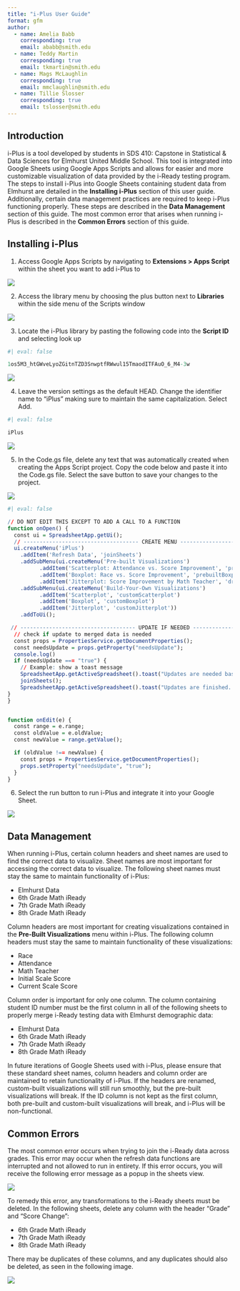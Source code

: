 ```yaml
---
title: "i-Plus User Guide"
format: gfm
author:
  - name: Amelia Babb
    corresponding: true
    email: ababb@smith.edu
  - name: Teddy Martin
    corresponding: true
    email: tkmartin@smith.edu
  - name: Mags McLaughlin
    corresponding: true
    email: mmclaughlin@smith.edu
  - name: Tillie Slosser
    corresponding: true
    email: tslosser@smith.edu
---
```


## Introduction

i-Plus is a tool developed by students in SDS 410: Capstone in Statistical & Data Sciences for Elmhurst United Middle School. This tool is integrated into Google Sheets using Google Apps Scripts and allows for easier and more customizable visualization of data provided by the i-Ready testing program. The steps to install i-Plus into Google Sheets containing student data from Elmhurst are detailed in the **Installing i-Plus** section of this user guide. Additionally, certain data management practices are required to keep i-Plus functioning properly. These steps are described in the **Data Management** section of this guide. The most common error that arises when running i-Plus is described in the **Common Errors** section of this guide.

## Installing i-Plus

1. Access Google Apps Scripts by navigating to **Extensions > Apps Script** within the sheet you want to add i-Plus to

![](\images\image1)

2. Access the library menu by choosing the plus button next to **Libraries** within the side menu of the Scripts window

![](\images\image2)

3. Locate the i-Plus library by pasting the following code into the **Script ID** and selecting look up

```r
#| eval: false

1os5M3_htGWveLyoZGitnTZD3SnwptfRWwul15TmaodITFAuO_6_M4-3w
```

![](\images\image3)

4. Leave the version settings as the default HEAD. Change the identifier name to “iPlus” making sure to maintain the same capitalization. Select Add.

```r
#| eval: false

iPlus
```

![](\images\image4)

5. In the Code.gs file, delete any text that was automatically created when creating the Apps Script project. Copy the code below and paste it into the Code.gs file. Select the save button to save your changes to the project.

![](\images\image6)

```r
#| eval: false

// DO NOT EDIT THIS EXCEPT TO ADD A CALL TO A FUNCTION
function onOpen() {
  const ui = SpreadsheetApp.getUi(); 
  // ------------------------------------ CREATE MENU ------------------------------------
  ui.createMenu('iPlus')
    .addItem('Refresh Data', 'joinSheets')
    .addSubMenu(ui.createMenu('Pre-built Visualizations')
          .addItem('Scatterplot: Attendance vs. Score Improvement', 'preBuiltScatterplot')
          .addItem('Boxplot: Race vs. Score Improvement', 'prebuiltBoxplot')
          .addItem('Jitterplot: Score Improvement by Math Teacher', 'drawTeacherScoreJitterPlot'))
    .addSubMenu(ui.createMenu('Build-Your-Own Visualizations')
          .addItem('Scatterplot', 'customScatterplot')
          .addItem('Boxplot', 'customBoxplot')
          .addItem('Jitterplot', 'customJitterplot'))
    .addToUi();

 // ------------------------------------ UPDATE IF NEEDED ------------------------------------
  // check if update to merged data is needed
  const props = PropertiesService.getDocumentProperties();
  const needsUpdate = props.getProperty("needsUpdate");
  console.log()
  if (needsUpdate === "true") {
    // Example: show a toast message
    SpreadsheetApp.getActiveSpreadsheet().toast("Updates are needed based on recent edits. Please wait until the next message", "WARNING: Updating `Merged Data`", 200);
    joinSheets();
    SpreadsheetApp.getActiveSpreadsheet().toast("Updates are finished. You may continue", "`Merged Data` update finished", 200);
}
}


function onEdit(e) {
  const range = e.range;
  const oldValue = e.oldValue;
  const newValue = range.getValue();

  if (oldValue !== newValue) {
    const props = PropertiesService.getDocumentProperties();
    props.setProperty("needsUpdate", "true");
  }
}
```

6. Select the run button to run i-Plus and integrate it into your Google Sheet. 

![](\images\image5)

## Data Management

When running i-Plus, certain column headers and sheet names are used to find the correct data to visualize. Sheet names are most important for accessing the correct data to visualize. The following sheet names must stay the same to maintain functionality of i-Plus:

- Elmhurst Data
- 6th Grade Math iReady
- 7th Grade Math iReady
- 8th Grade Math iReady


Column headers are most important for creating visualizations contained in the **Pre-Built Visualizations** menu within i-Plus. The following column headers must stay the same to maintain functionality of these visualizations:

- Race
- Attendance
- Math Teacher
- Initial Scale Score
- Current Scale Score

Column order is important for only one column. The column containing student ID number must be the first column in all of the following sheets to properly merge i-Ready testing data with Elmhurst demographic data:

- Elmhurst Data
- 6th Grade Math iReady
- 7th Grade Math iReady
- 8th Grade Math iReady

In future iterations of Google Sheets used with i-Plus, please ensure that these standard sheet names, column headers and column order are maintained to retain functionality of i-Plus. If the headers are renamed, custom-built visualizations will still run smoothly, but the pre-built visualizations will break. If the ID column is not kept as the first column, both pre-built and custom-built visualizations will break, and i-Plus will be non-functional.

## Common Errors

The most common error occurs when trying to join the i-Ready data across grades. This error may occur when the refresh data functions are interrupted and not allowed to run in entirety. If this error occurs, you will receive the following error message as a popup in the sheets view.

![](\images\image8)

To remedy this error, any transformations to the i-Ready sheets must be deleted. In the following sheets, delete any column with the header "Grade" and "Score Change":

- 6th Grade Math iReady
- 7th Grade Math iReady
- 8th Grade Math iReady

There may be duplicates of these columns, and any duplicates should also be deleted, as seen in the following image.

![](\images\image9)

